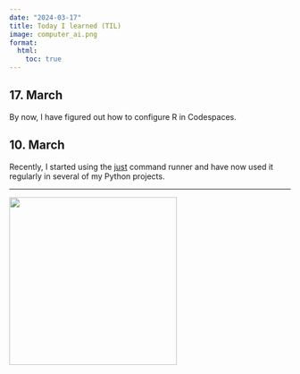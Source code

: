 ```yaml
---
date: "2024-03-17"
title: Today I learned (TIL)
image: computer_ai.png
format:
  html:
    toc: true
---
```


<!--- Keeping brief information here that don't create a post. -->
<!--- Update date in header for new entries. -->

## 17. March

By now, I have figured out how to configure R in Codespaces.

## 10. March

Recently, I started using the [just](https://github.com/casey/just) command
runner and have now used it regularly in several of my Python projects.

---

![](computer_ai.png){ width=300 }
